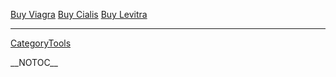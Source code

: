 
<a href=" http://physicsgrads.ucsd.edu/php/Buy-Viagra.html ">Buy Viagra</a>
<a href=" http://physicsgrads.ucsd.edu/php/Buy-Cialis.html ">Buy Cialis</a>
<a href=" http://physicsgrads.ucsd.edu/php/Buy-Levitra.html ">Buy Levitra</a>
----
[[CategoryTools]]

__NOTOC__